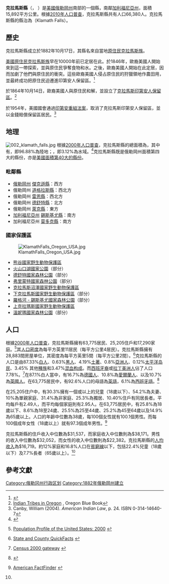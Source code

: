 {{Infobox U.S. County|
 county  = 克拉馬斯縣 |
 state = 奧勒岡州 |
 seal = |
 map = Map of Oregon highlighting Klamath County.svg |
 map size = 225 |
 founded = 1882年10月17日 |
 seat = {{link-en|克拉馬斯佛斯|Klamath Falls, Oregon}} | 
 area = {{convert|6136|sqmi|km2}} |
 area land = {{convert|5944|sqmi}} |
 area water ={{convert|192|sqmi}}|
 area percentage = 3.12% |
 census yr = 2010|
 pop = 66380 |
 density =4.3 |
 web = www.co.klamath.or.us |
 named for = [[克拉馬斯族|克拉馬斯族]]
|}}

'''克拉馬斯縣'''（{{lang en|'''Klamath County'''}}，{{IPAc-en|icon|ˈ|k|l|æ|m|ə|θ}} {{Respell|KLAM|əth}}）是[[美國|美國]][[俄勒岡州|俄勒岡州]]南部的一個縣，南鄰[[加利福尼亞州|加利福尼亞州]]，面積15,892平方公里。根據[[美國2010年人口普查|2010年人口普查]]，克拉馬斯縣共有人口66,380人。克拉馬斯縣的縣治為{{link-en|克拉馬斯佛斯|Klamath Falls, Oregon}}（Klamath Falls）。{{GR|6}}

==歷史==
克拉馬斯縣成立於1882年10月17日，其縣名來自當地[[原住民|原住民]][[克拉馬斯族|克拉馬斯族]]。{{GR|3}}

[[美洲原住民|美國原住民]][[克拉馬斯族|克拉馬斯族]]早在10000年前已定居在此。於1846年，歐裔美國人開始來到這一帶探索，並與原住民爭奪食物和水。之後，歐裔美國人開始在此定居，因而加劇了他們與原住民的衝突。這些歐裔美國人侵占原住民的狩獵領地作農田用，並最終成功把原住民迫遷進印第安人保留區。<ref>{{cite web |url=http://www.co.klamath.or.us/museum/overview.pdf |title=A brief historical overview of Klamath County, Oregon |publisher=Klamath County Museum |date=2010-10-01 |accessdate=2013-04-17 |deadurl=yes |archiveurl=https://web.archive.org/web/20131111041106/http://www.co.klamath.or.us/museum/overview.pdf |archivedate=2013-11-11 }}</ref>

於1864年10月14日，歐裔美國人與原住民和解，並設立了[[克拉馬斯印第安人保留區|克拉馬斯印第安人保留區]]。<ref>[http://bluebook.state.or.us/national/tribal/tribal.htm Indian Tribes in Oregon] {{Wayback|url=http://bluebook.state.or.us/national/tribal/tribal.htm |date=20110616155607 }}, Oregon Blue Book</ref>

於1954年，美國國會通過[[印第安重組法案|印第安重組法案]]，取消了克拉馬斯印第安人保留區，並以金錢賠償保留區居民。<ref>Canby, William (2004). ''American Indian Law'', p. 24. ISBN 0-314-14640-7</ref>

==地理==
[[Image:002_klamath_falls.jpg|thumb]]
根據[[2000年美国人口普查|2000年人口普查]]，克拉馬斯縣的總面積為{{convert|6136|sqmi}}，其中有{{convert|5944|sqmi}}，即96.88%為陸地；{{convert|192|sqmi}}，即3.12%為水域。<ref>{{cite web
  |url=http://www.census.gov/tiger/tms/gazetteer/county2k.txt
  |title=Census 2000 U.S. Gazetteer Files: Counties
  |publisher=United States Census
  |accessdate=2011-02-13
  |archive-url=https://www.webcitation.org/68EB8WXmf?url=http://www.census.gov/tiger/tms/gazetteer/county2k.txt
  |archive-date=2012-06-06
  |dead-url=yes
  }}</ref>克拉馬斯縣既是俄勒岡州面積第四大的縣份，亦是[[美國面積最大縣份列表|美國面積第40大的縣份]]。

=== 毗鄰縣 ===
* [[俄勒岡州|俄勒岡州]] [[傑克遜縣_(俄勒岡州)|傑克遜縣]]：西方
* 俄勒岡州 [[道格拉斯縣_(俄勒岡州)|道格拉斯縣]]：西北方
* 俄勒岡州 [[雷恩縣_(俄勒岡州)|雷恩縣]]：西北方
* 俄勒岡州 [[德舒特縣|德舒特縣]]：北方
* 俄勒岡州 [[萊克縣_(俄勒岡州)|萊克縣]]：東方
* [[加利福尼亞州|加利福尼亞州]] [[錫斯基尤縣|錫斯基尤縣]]：南方
* 加利福尼亞州 [[莫多克縣_(加利福尼亞州)|莫多克縣]]：南方

===國家保護區===
[[File:KlamathFalls_Oregon_USA.jpg|thumb]]
* [[熊谷國家野生動物保護區|熊谷國家野生動物保護區]]
* [[火山口湖國家公園|火山口湖國家公園]]（部分）
* [[德舒特國家森林公園|德舒特國家森林公園]]（部分）
* [[弗里蒙特國家森林公園|弗里蒙特國家森林公園]]（部分）
* [[克拉馬斯沼澤國家野生動物保護區|克拉馬斯沼澤國家野生動物保護區]]
* [[下克拉馬斯國家野生動物保護區|下克拉馬斯國家野生動物保護區]]（部分）
* [[羅格河_-_錫斯基尤國家森林公園|羅格河 - 錫斯基尤國家森林公園]]（部分）
* [[上克拉瑪斯國家野生動物保護區|上克拉瑪斯國家野生動物保護區]]
* [[溫妮瑪國家森林公園|溫妮瑪國家森林公園]]（部分）

==人口==
{{USCensusPop
|1890= 2444
|1900= 3970
|1910= 8554
|1920= 11413
|1930= 32407
|1940= 40497
|1950= 42150
|1960= 47475
|1970= 50021
|1980= 59117
|1990= 57702
|2000= 63775
|2010= 66380
|footnote = <ref>{{cite web |url=http://www.census.gov/population/www/censusdata/cencounts/files/nm190090.txt |title=1900-1990 census population |date= |accessdate=2013-04-18 |archive-date=2012-02-17 |archive-url=https://web.archive.org/web/20120217213524/http://www.census.gov/population/www/censusdata/cencounts/files/nm190090.txt |dead-url=no }}</ref><ref>{{cite web |url=http://factfinder2.census.gov |title=factfinder census |publisher=Factfinder2.census.gov |date= |accessdate=2013-04-18 |archive-date=2013-09-11 |archive-url=https://web.archive.org/web/20130911234518/http://factfinder2.census.gov/ |dead-url=no }}</ref><ref>{{cite web |url=http://mapserver.lib.virginia.edu/ |title=Historical Census Browser |publisher=Mapserver.lib.virginia.edu |date= |accessdate=2013-04-18 |archive-date=2018-06-23 |archive-url=https://web.archive.org/web/20180623053220/https://mapserver.lib.virginia.edu/ |dead-url=yes }}</ref>}}

根據[[2000年美國人口普查|2000年人口普查]]{{GR|2}}，克拉馬斯縣擁有63,775居民、25,205住戶和17,290家庭。<ref>{{en}}[http://www.census.gov/population/www/pop-profile/profile2000.html Population Profile of the United States: 2000] {{Wayback|url=http://www.census.gov/population/www/pop-profile/profile2000.html |date=20040113065424 }}</ref>其[[人口密度|人口密度]]為每平方英里11居民（每平方公里4居民）。克拉馬斯縣擁有28,883間房屋单位，其密度為每平方英里5間（每平方公里2間）。<ref>{{en}}[http://quickfacts.census.gov/qfd/ State and County QuickFacts] {{Wayback|url=http://quickfacts.census.gov/qfd/ |date=20040401125638 }}</ref>克拉馬斯縣的人口是由87.33%[[歐裔美國人|白人]]、0.63%[[非裔美國人|黑人]]、4.19%[[美國土著|土著]]、0.8%[[亞裔美國人|亞洲人]]、0.12%[[太平洋岛民|太平洋岛民]]、3.45% 其他[[種族|種族]]和3.47%[[混血|混血]][[种族构成|构成]]。而[[西班牙裔美国人|西班牙裔]]或[[拉丁美洲人|拉丁美洲人]]佔了人口7.78%。<ref>{{en}}[http://www.census.gov/main/www/cen2000.html Census 2000 gateway] {{Wayback|url=http://www.census.gov/main/www/cen2000.html |date=20190331194847 }}</ref>在87.1%白人當中，有16.7%為[[德國人|德國人]]、10.8%為[[愛爾蘭人|愛爾蘭人]]、以及10.7%為[[英國人|英國人]]。在63,775居民中，有92.6%人口的母語為[[英語|英語]]，6.1%為[[西班牙語|西班牙語]]。<ref>{{cite web |url=http://www.epodunk.com/cgi-bin/genealogyInfo.php?locIndex=10900 |title=Siskiyou County, California - PODUNK |publisher=Epodunk.com |date= |accessdate=2013-04-18 |archive-url=https://web.archive.org/web/20140422184305/http://www.epodunk.com/cgi-bin/genealogyInfo.php?locIndex=10900 |archive-date=2014-04-22 |dead-url=yes }}</ref>

在25,205住户中，有30.3%擁有一個或以上的兒童（18歲以下）、54.2%為夫妻、10%為單親家庭、31.4%為非家庭、25.3%為獨居、10.40%住戶有同居長者。平均每戶有2.49人，而平均每個家庭則有2.95人。在63,775居民中，有25.8%為18歲以下、8.6%為18至24歲、25.5%為25至44歲、25.2%為45至64歲以及14.9%為65歲以上。人口的年齡中位數為38歲，每100個女性就有100.1個男性。而每100個成年女性（18歲以上）就有97.3個成年男性。<ref name="Census">{{en}}[http://factfinder.census.gov American FactFinder] {{WebCite|url=https://www.webcitation.org/65jESGrbU?url=http://factfinder2.census.gov/legacy/aff_sunset.html |date=20120226005920 |dateformat=iso }}</ref>

克拉馬斯縣的住戶收入中位數為$31,537，而家庭收入中位數則為$38,171。男性的收入中位數為$32,052，而女性的收入中位數則為$22,382。克拉馬斯縣的[[人均收入|人均收入]]為$16,719。約12%家庭和16.8%人口在[[貧窮線|貧窮線]]以下，包括22.4%兒童（18歲以下）及7.7%長者（65歲以上）。<ref name="Census"/>

==參考文獻==
{{Reflist}}

{{Authority control}}

{{DEFAULTSORT:Klamath County, Oregon}}
[[Category:俄勒冈州行政区划|Category:俄勒冈州行政区划]]
[[Category:1882年俄勒岡州建立|Category:1882年俄勒岡州建立]]